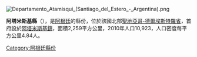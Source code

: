 [[Image:Departamento_Atamisqui_(Santiago_del_Estero_-_Argentina).png|right]]
{{Coord|28|29|36|S|63|49|3|W|display=title}}

'''阿塔米斯基縣'''（{{lang-es|Departamento Atamisqui}}），是[[阿根廷|阿根廷]]的縣份，位於該國北部[[聖地亞哥-德爾埃斯特羅省|聖地亞哥-德爾埃斯特羅省]]，首府設於[[阿塔米斯基鎮|阿塔米斯基鎮]]，面積2,259平方公里，2010年人口10,923，人口密度每平方公里4.84人。

{{Argentina-geo-stub}}
[[Category:阿根廷縣份|Category:阿根廷縣份]]
